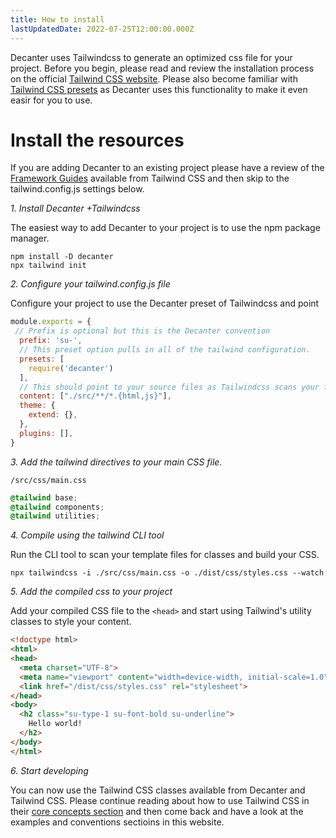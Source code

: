 ```yaml
---
title: How to install
lastUpdatedDate: 2022-07-25T12:00:00.000Z
---
```



Decanter uses Tailwindcss to generate an optimized css file for your project. Before you begin, please read and review the installation process on the official [Tailwind CSS website](https://tailwindcss.com/docs/installation). Please also become familiar with [Tailwind CSS presets](https://tailwindcss.com/docs/presets) as Decanter uses this functionality to make it even easir for you to use. 

# Install the resources

If you are adding Decanter to an existing project please have a review of the [Framework Guides](https://tailwindcss.com/docs/installation/framework-guides) available from Tailwind CSS and then skip to the tailwind.config.js settings below.

*1. Install Decanter +Tailwindcss*

The easiest way to add Decanter to your project is to use the npm package manager.

```shell
npm install -D decanter
npx tailwind init
```

*2. Configure your tailwind.config.js file*

Configure your project to use the Decanter preset of Tailwindcss and point 

```javascript
module.exports = {
 // Prefix is optional but this is the Decanter convention
  prefix: 'su-',
  // This preset option pulls in all of the tailwind configuration.
  presets: [
    require('decanter')
  ],
  // This should point to your source files as Tailwindcss scans your files for the css classes you use.
  content: ["./src/**/*.{html,js}"],
  theme: {
    extend: {},
  },
  plugins: [],
}
```


*3. Add the tailwind directives to your main CSS file.*

`/src/css/main.css`

```css
@tailwind base;
@tailwind components;
@tailwind utilities;
```

*4. Compile using the tailwind CLI tool*

Run the CLI tool to scan your template files for classes and build your CSS.

```shell
npx tailwindcss -i ./src/css/main.css -o ./dist/css/styles.css --watch
```

*5. Add the compiled css to your project*

Add your compiled CSS file to the `<head>` and start using Tailwind's utility classes to style your content.

```html
<!doctype html>
<html>
<head>
  <meta charset="UTF-8">
  <meta name="viewport" content="width=device-width, initial-scale=1.0">
  <link href="/dist/css/styles.css" rel="stylesheet">
</head>
<body>
  <h2 class="su-type-1 su-font-bold su-underline">
    Hello world!
  </h2>
</body>
</html>
```

*6. Start developing*

You can now use the Tailwind CSS classes available from Decanter and Tailwind CSS. Please continue reading about how to use Tailwind CSS in their [core concepts section](https://tailwindcss.com/docs/utility-first) and then come back and have a look at the examples and conventions sectioins in this website.
